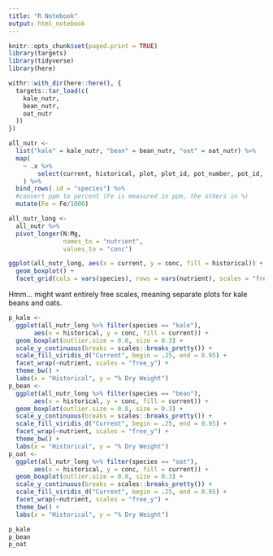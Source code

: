 ```yaml
---
title: "R Notebook"
output: html_notebook
---
```


```r
knitr::opts_chunk$set(paged.print = TRUE)
library(targets)
library(tidyverse)
library(here)
```


```r
withr::with_dir(here::here(), {
  targets::tar_load(c(
    kale_nutr,
    bean_nutr,
    oat_nutr
  ))
})
```

```r
all_nutr <- 
  list("kale" = kale_nutr, "bean" = bean_nutr, "oat" = oat_nutr) %>%
  map(
    ~ .x %>%
        select(current, historical, plot, plot_id, pot_number, pot_id, N = n, Fe = fe, Ca = ca, K = k, Mg = mg)
    ) %>%
  bind_rows(.id = "species") %>% 
  #convert ppm to percent (Fe is measured in ppm, the others in %)
  mutate(Fe = Fe/1000)
```

```r
all_nutr_long <- 
  all_nutr %>% 
  pivot_longer(N:Mg,
               names_to = "nutrient",
               values_to = "conc")
```

```r
ggplot(all_nutr_long, aes(x = current, y = conc, fill = historical)) +
  geom_boxplot() +
  facet_grid(cols = vars(species), rows = vars(nutrient), scales = "free_y")
```

Hmm... might want entirely free scales, meaning separate plots for kale beans and oats.

```r
p_kale <-
  ggplot(all_nutr_long %>% filter(species == "kale"),
       aes(x = historical, y = conc, fill = current)) + 
  geom_boxplot(outlier.size = 0.8, size = 0.3) +
  scale_y_continuous(breaks = scales::breaks_pretty()) +
  scale_fill_viridis_d("Current", begin = .25, end = 0.95) +
  facet_wrap(~nutrient, scales = "free_y") +
  theme_bw() +
  labs(x = "Historical", y = "% Dry Weight")
p_bean <-
  ggplot(all_nutr_long %>% filter(species == "bean"),
       aes(x = historical, y = conc, fill = current)) + 
  geom_boxplot(outlier.size = 0.8, size = 0.3) +
  scale_y_continuous(breaks = scales::breaks_pretty()) +
  scale_fill_viridis_d("Current", begin = .25, end = 0.95) +
  facet_wrap(~nutrient, scales = "free_y") +
  theme_bw() +
  labs(x = "Historical", y = "% Dry Weight")
p_oat <-
  ggplot(all_nutr_long %>% filter(species == "oat"),
       aes(x = historical, y = conc, fill = current)) + 
  geom_boxplot(outlier.size = 0.8, size = 0.3) +
  scale_y_continuous(breaks = scales::breaks_pretty()) +
  scale_fill_viridis_d("Current", begin = .25, end = 0.95) +
  facet_wrap(~nutrient, scales = "free_y") +
  theme_bw() +
  labs(x = "Historical", y = "% Dry Weight")
```


```r
p_kale
p_bean
p_oat
```

